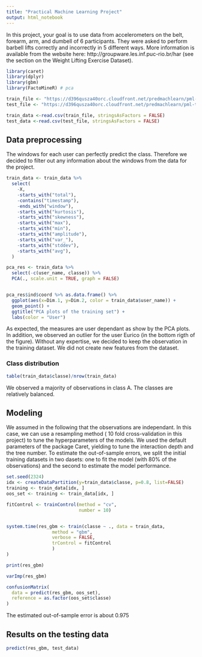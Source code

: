 ```yaml
---
title: "Practical Machine Learning Project"
output: html_notebook
---
```


In this project, your goal is to use data from accelerometers on the belt, forearm, arm, and dumbell of 6 participants. They were asked to perform barbell lifts correctly and incorrectly in 5 different ways. More information is available from the website here: http://groupware.les.inf.puc-rio.br/har (see the section on the Weight Lifting Exercise Dataset).


```r
library(caret)
library(dplyr)
library(gbm)
library(FactoMineR) # pca

train_file <- "https://d396qusza40orc.cloudfront.net/predmachlearn/pml-training.csv"
test_file <- "https://d396qusza40orc.cloudfront.net/predmachlearn/pml-testing.csv"

train_data <-read.csv(train_file, stringsAsFactors = FALSE)
test_data <-read.csv(test_file, stringsAsFactors = FALSE)
```

## Data preprocessing
The windows for each user can perfectly predict the class. Therefore we decided to filter out any information about the windows from the data for the project.

```r
train_data <- train_data %>%
  select(
    -X,
    -starts_with("total"),
    -contains("timestamp"),
    -ends_with("window"),
    -starts_with("kurtosis"),
    -starts_with("skewness"),
    -starts_with("max"),
    -starts_with("min"),
    -starts_with("amplitude"),
    -starts_with("var_"),
    -starts_with("stddev"),
    -starts_with("avg"),
  )

pca_res <- train_data %>% 
  select(-c(user_name, classe)) %>%
  PCA(., scale.unit = TRUE, graph = FALSE)


pca_res$ind$coord %>% as.data.frame() %>%
  ggplot(aes(x=Dim.1, y=Dim.2, color = train_data$user_name)) +
  geom_point() +
  ggtitle("PCA plots of the training set") +
  labs(color = "User")


```
As expected, the measures are user dependant as show by the PCA plots. In addition, we observed an outlier for the user Eurico (in the bottom rigth of the figure). Without any expertise, we decided to keep the observation in the training dataset. We did not create new features from the dataset.

### Class distribution
```r
table(train_data$classe)/nrow(train_data)
```
We observed a majority of observations in class A. The classes are relatively balanced.


## Modeling

We assumed in the following that the observations are independant. In this case, we can use a resampling method ( 10 fold cross-validation in this project) to tune the hyperparameters of the models. We used the default parameters of the package Caret, yielding to tune the interaction depth and the tree number. To estimate the out-of-sample errors, we split the initial training datasets in two dasets: one to fit the model (with 80% of the observations) and the second to estimate the model performance.

```r
set.seed(2324)
idx <- createDataPartition(y=train_data$classe, p=0.8, list=FALSE)
training <- train_data[idx, ] 
oos_set <- training <- train_data[idx, ] 

```

```r
fitControl <- trainControl(method = "cv",
                           number = 10)


system.time(res_gbm <- train(classe ~ ., data = train_data,
                 method = "gbm",
                 verbose = FALSE,
                 trControl = fitControl
                 )
)
```


```r
print(res_gbm)
```


```r
varImp(res_gbm)
```
```r
confusionMatrix(
  data = predict(res_gbm, oos_set),
  reference = as.factor(oos_set$classe)
)
```
The estimated out-of-sample error is about 0.975

## Results on the testing data

```r
predict(res_gbm, test_data)
```







